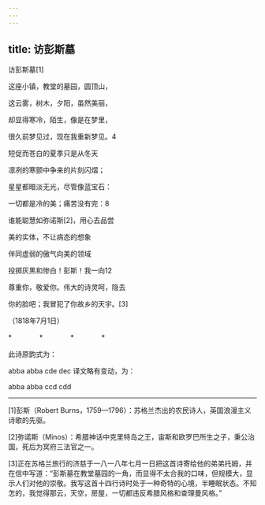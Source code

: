 ```yaml
---
---
---
```

title: 访彭斯墓
---



访彭斯墓[1]


这座小镇，教堂的墓园，圆顶山，

这云雾，树木，夕阳，虽然美丽，

却显得寒冷，陌生，像是在梦里，

很久前梦见过，现在我重新梦见。4





短促而苍白的夏季只是从冬天

凛冽的寒颤中争来的片刻闪熠；

星星都暗淡无光，尽管像蓝宝石：

一切都是冷的美；痛苦没有完：8





谁能聪慧如弥诺斯[2]，用心去品尝

美的实体，不让病态的想象

伴同虚弱的傲气向美的领域





投掷灰黑和惨白！彭斯！我一向12

尊重你，敬爱你。伟大的诗灵呵，隐去

你的脸吧；我冒犯了你故乡的天宇。[3]

（1818年7月1日）

*　　　　*　　　　*　　　　*

此诗原韵式为：

abba abba cde dec 译文略有变动，为：

abba abba ccd cdd



* * *



[1]彭斯（Robert Burns，1759—1796）：苏格兰杰出的农民诗人，英国浪漫主义诗歌的先驱。

[2]弥诺斯（Minos）：希腊神话中克里特岛之王，宙斯和欧罗巴所生之子，秉公治国，死后为冥府三法官之一。

[3]正在苏格兰旅行的济慈于一八一八年七月一日把这首诗寄给他的弟弟托姆，并在信中写道：“彭斯墓在教堂墓园的一角，而显得不太合我的口味，但规模大，显示人们对他的崇敬。我写这首十四行诗时处于一种奇特的心境，半睡眠状态。不知怎的，我觉得那云，天空，房屋，一切都违反希腊风格和查理曼风格。”